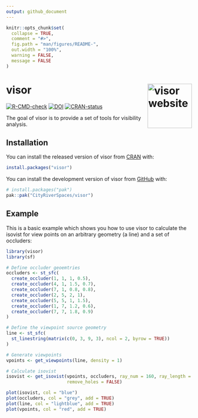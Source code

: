 ```yaml
---
output: github_document
---
```


<!-- README.md is generated from README.Rmd. Please edit that file -->

```r
knitr::opts_chunk$set(
  collapse = TRUE,
  comment = "#>",
  fig.path = "man/figures/README-",
  out.width = "100%",
  warning = FALSE,
  message = FALSE
)
```

# visor <a href="https://cityriverspaces.github.io/visor/"><img src="man/figures/logo.png" align="right" width="120" alt="visor website" /></a>

<!-- badges: start -->
[![R-CMD-check](https://github.com/CityRiverSpaces/visor/actions/workflows/R-CMD-check.yaml/badge.svg)](https://github.com/CityRiverSpaces/visor/actions/workflows/R-CMD-check.yaml)
[![DOI](https://zenodo.org/badge/DOI/10.5281/zenodo.15133420.svg)](https://doi.org/10.5281/zenodo.15133420)
[![CRAN-status](https://www.r-pkg.org/badges/version/visor)](https://CRAN.R-project.org/package=visor)
<!-- badges: end -->

The goal of visor is to provide a set of tools for visibility analysis.

## Installation

You can install the released version of visor from
[CRAN](https://cran.r-project.org) with:

``` r
install.packages("visor")
```

You can install the development version of visor from [GitHub](https://github.com/) with:

``` r
# install.packages("pak")
pak::pak("CityRiverSpaces/visor")
```

## Example

This is a basic example which shows you how to use visor to calculate the isovist for view points on an arbitrary geometry (a line) and a set of occluders:

```r
library(visor)
library(sf)

# Define occluder geoemtries
occluders <- st_sfc(
  create_occluder(1, 1, 1, 0.5),
  create_occluder(4, 1, 1.5, 0.7),
  create_occluder(7, 1, 0.8, 0.8),
  create_occluder(2, 5, 2, 1),
  create_occluder(5, 5, 1, 1.5),
  create_occluder(1, 7, 1.2, 0.6),
  create_occluder(7, 7, 1.8, 0.9)
)

# Define the viewpoint source geometry
line <- st_sfc(
  st_linestring(matrix(c(0, 3, 9, 3), ncol = 2, byrow = TRUE))
)

# Generate viewpoints
vpoints <- get_viewpoints(line, density = 1)

# Calculate isovist
isovist <- get_isovist(vpoints, occluders, ray_num = 160, ray_length = 5,
                       remove_holes = FALSE)

plot(isovist, col = "blue")
plot(occluders, col = "grey", add = TRUE)
plot(line, col = "lightblue", add = TRUE)
plot(vpoints, col = "red", add = TRUE)
```
